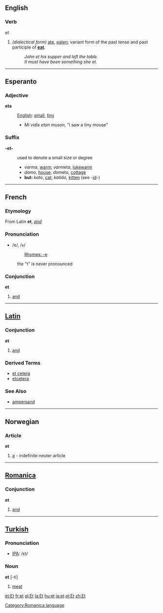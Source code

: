 ==English==
===Verb===
''et''

# ''(dialectical form)'' [[ate]], [[eaten]]; variant form of the past tense and past participle of '''[[eat]]'''.
#: ''John et his supper and left the table.''
#: ''It must have been something she et.''

----
==Esperanto==
===Adjective===

'''eta'''

:[[English]]: [[small]], [[tiny]]
:*''Mi vidis etan muson'', "I saw a tiny mouse"

===Suffix===
'''-et-'''

: used to denote a small size or degree
:* ''varma'', [[warm]]; ''varm''et''a'', [[lukewarm]]
:* ''domo'', [[house]]; ''dom''et''o'', [[cottage]]
:* '''but:''' ''kato'', [[cat]]; ''kat''id''o'', [[kitten]] (see -[[id]]-)

----

==French== 
===Etymology===
From Latin '''et''', ''[[and]]''

===Pronunciation===
*/e/, /<tt>e</tt>/
*:[[Rhymes:French:-e|Rhymes: -e]]
:the "t" is never pronounced

=== Conjunction ===
'''et'''

# [[and]]

----

==[[Latin]]==
===Conjunction===
'''et'''

# [[and]]

===Derived Terms===

*[[et cetera]]
*[[etcetera]]

===See Also===
*[[ampersand]]

----

==Norwegian==
=== Article ===
'''et'''

# [[a]] - indefinite neuter article
----

==[[Romanica]]==
[[Category:Romanica language]]
===Conjunction===
'''et'''

# [[and]]

----

==[[Turkish]]==

=== Pronunciation ===
*[[w:IPA|IPA]]: /ɛt/

=== Noun ===

'''et''' [-ti]

#[[meat]]

[[et:Et]]
[[fr:et]]
[[gl:Et]]
[[la:Et]]
[[hu:et]]
[[ja:et]]
[[pl:Et]]
[[zh:Et]]